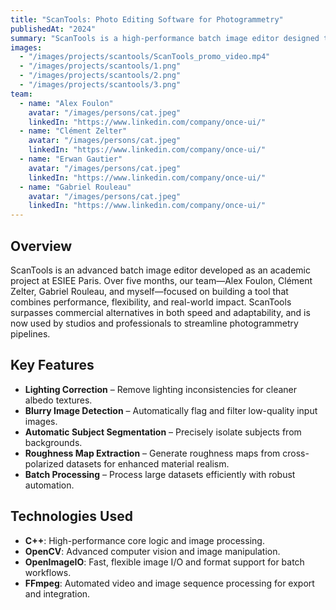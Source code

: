 ---
title: "ScanTools: Photo Editing Software for Photogrammetry"
publishedAt: "2024"
summary: "ScanTools is a high-performance batch image editor designed to automate pre-processing and deliver superior results for photogrammetry and 3D scanning workflows."
images:
  - "/images/projects/scantools/ScanTools_promo_video.mp4"
  - "/images/projects/scantools/1.png"
  - "/images/projects/scantools/2.png"
  - "/images/projects/scantools/3.png"
team:
  - name: "Alex Foulon"
    avatar: "/images/persons/cat.jpeg"
    linkedIn: "https://www.linkedin.com/company/once-ui/"
  - name: "Clément Zelter"
    avatar: "/images/persons/cat.jpeg"
    linkedIn: "https://www.linkedin.com/company/once-ui/"
  - name: "Erwan Gautier"
    avatar: "/images/persons/cat.jpeg"
    linkedIn: "https://www.linkedin.com/company/once-ui/"
  - name: "Gabriel Rouleau"
    avatar: "/images/persons/cat.jpeg"
    linkedIn: "https://www.linkedin.com/company/once-ui/"
---

## Overview

ScanTools is an advanced batch image editor developed as an academic project at ESIEE Paris. Over five months, our team—Alex Foulon, Clément Zelter, Gabriel Rouleau, and myself—focused on building a tool that combines performance, flexibility, and real-world impact. ScanTools surpasses commercial alternatives in both speed and adaptability, and is now used by studios and professionals to streamline photogrammetry pipelines.

## Key Features

- **Lighting Correction** – Remove lighting inconsistencies for cleaner albedo textures.
- **Blurry Image Detection** – Automatically flag and filter low-quality input images.
- **Automatic Subject Segmentation** – Precisely isolate subjects from backgrounds.
- **Roughness Map Extraction** – Generate roughness maps from cross-polarized datasets for enhanced material realism.
- **Batch Processing** – Process large datasets efficiently with robust automation.

## Technologies Used

- **C++**: High-performance core logic and image processing.
- **OpenCV**: Advanced computer vision and image manipulation.
- **OpenImageIO**: Fast, flexible image I/O and format support for batch workflows.
- **FFmpeg**: Automated video and image sequence processing for export and integration.
